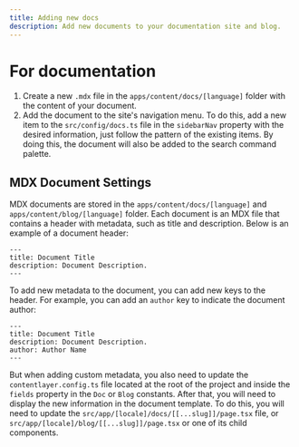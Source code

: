 ```yaml
---
title: Adding new docs
description: Add new documents to your documentation site and blog.
---
```


# For documentation

1. Create a new `.mdx` file in the `apps/content/docs/[language]` folder with the content of your document.
2. Add the document to the site's navigation menu.
    To do this, add a new item to the `src/config/docs.ts` file in the `sidebarNav` property with the desired information, just follow the pattern of the existing items. By doing this, the document will also be added to the search command palette.

## MDX Document Settings

MDX documents are stored in the `apps/content/docs/[language]` and `apps/content/blog/[language]` folder. Each document is an MDX file that contains a header with metadata, such as title and description. Below is an example of a document header:

```mdx
---
title: Document Title
description: Document Description.
---
```

To add new metadata to the document, you can add new keys to the header. For example, you can add an `author` key to indicate the document author:

```mdx
---
title: Document Title
description: Document Description.
author: Author Name
---
```

But when adding custom metadata, you also need to update the `contentlayer.config.ts` file located at the root of the project and inside the `fields` property in the `Doc` or `Blog` constants.
After that, you will need to display the new information in the document template. To do this, you will need to update the `src/app/[locale]/docs/[[...slug]]/page.tsx` file, or `src/app/[locale]/blog/[[...slug]]/page.tsx` or one of its child components.



